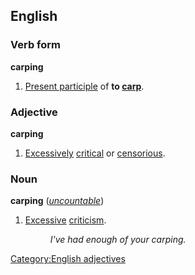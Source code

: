 ==English==
===Verb form===
'''carping'''

#[[Present participle]] of '''to [[carp]]'''.
===Adjective===
'''carping'''

#[[Excessively]] [[critical]] or [[censorious]].

===Noun===
'''carping''' (''[[uncountable]]'')

#[[Excessive]] [[criticism]].
#:''I've had enough of your carping.''

[[Category:English adjectives]]